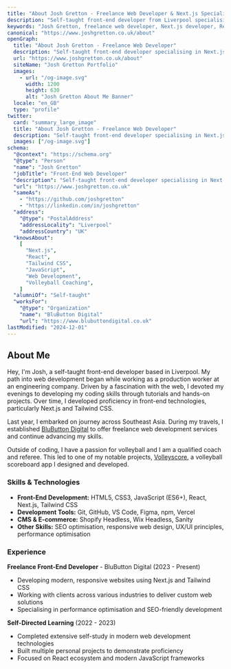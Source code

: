 ```yaml
---
title: "About Josh Gretton - Freelance Web Developer & Next.js Specialist"
description: "Self-taught front-end developer from Liverpool specialising in Next.js, React, and Tailwind CSS. Available for freelance web development projects. Volleyball coach and referee."
keywords: "Josh Gretton, freelance web developer, Next.js developer, React developer, Tailwind CSS, front-end developer Liverpool, BluButton Digital, volleyball web developer, self-taught programmer, web development freelancer UK"
canonical: "https://www.joshgretton.co.uk/about"
openGraph:
  title: "About Josh Gretton - Freelance Web Developer"
  description: "Self-taught front-end developer specialising in Next.js and React. Creator of Volleyscore app and founder of BluButton Digital."
  url: "https://www.joshgretton.co.uk/about"
  siteName: "Josh Gretton Portfolio"
  images:
    - url: "/og-image.svg"
      width: 1200
      height: 630
      alt: "Josh Gretton About Me Banner"
  locale: "en_GB"
  type: "profile"
twitter:
  card: "summary_large_image"
  title: "About Josh Gretton - Freelance Web Developer"
  description: "Self-taught front-end developer specialising in Next.js and React. Creator of Volleyscore app and founder of BluButton Digital."
  images: ["/og-image.svg"]
schema:
  "@context": "https://schema.org"
  "@type": "Person"
  "name": "Josh Gretton"
  "jobTitle": "Front-End Web Developer"
  "description": "Self-taught front-end developer specialising in Next.js, React, and Tailwind CSS"
  "url": "https://www.joshgretton.co.uk"
  "sameAs":
    - "https://github.com/joshgretton"
    - "https://linkedin.com/in/joshgretton"
  "address":
    "@type": "PostalAddress"
    "addressLocality": "Liverpool"
    "addressCountry": "UK"
  "knowsAbout":
    [
      "Next.js",
      "React",
      "Tailwind CSS",
      "JavaScript",
      "Web Development",
      "Volleyball Coaching",
    ]
  "alumniOf": "Self-taught"
  "worksFor":
    "@type": "Organization"
    "name": "BluButton Digital"
    "url": "https://www.blubuttondigital.co.uk"
lastModified: "2024-12-01"
---
```


## About Me

Hey, I'm Josh, a self-taught front-end developer based in Liverpool. My path into web development began while working as a production worker at an engineering company. Driven by a fascination with the web, I devoted my evenings to developing my coding skills through tutorials and hands-on projects. Over time, I developed proficiency in front-end technologies, particularly Next.js and Tailwind CSS.

Last year, I embarked on journey across Southeast Asia. During my travels, I established [BluButton Digital](https://www.blubuttondigital.co.uk/) to offer freelance web development services and continue advancing my skills.

Outside of coding, I have a passion for volleyball and I am a qualified coach and referee. This led to one of my notable projects, [Volleyscore](/volleyscore), a volleyball scoreboard app I designed and developed.

### Skills & Technologies

- **Front-End Development:** HTML5, CSS3, JavaScript (ES6+), React, Next.js, Tailwind CSS
- **Development Tools:** Git, GitHub, VS Code, Figma, npm, Vercel
- **CMS & E-commerce:** Shopify Headless, Wix Headless, Sanity
- **Other Skills:** SEO optimisation, responsive web design, UX/UI principles, performance optimisation

### Experience

**Freelance Front-End Developer** - BluButton Digital (2023 - Present)

- Developing modern, responsive websites using Next.js and Tailwind CSS
- Working with clients across various industries to deliver custom web solutions
- Specialising in performance optimisation and SEO-friendly development

**Self-Directed Learning** (2022 - 2023)

- Completed extensive self-study in modern web development technologies
- Built multiple personal projects to demonstrate proficiency
- Focused on React ecosystem and modern JavaScript frameworks
